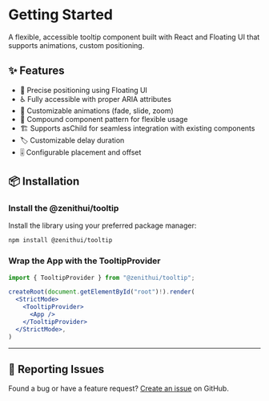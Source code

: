 
# Getting Started

A flexible, accessible tooltip component built with React and Floating UI that supports animations, custom positioning.

## ✨ Features

- 🎯 Precise positioning using Floating UI
- ♿ Fully accessible with proper ARIA attributes
- 🎨 Customizable animations (fade, slide, zoom)
- 🧩 Compound component pattern for flexible usage
- 🏗️ Supports asChild for seamless integration with existing components
- 🏷️ Customizable delay duration
- 🎚️ Configurable placement and offset

## 📦 Installation

<Steps>

### Install the @zenithui/tooltip

Install the library using your preferred package manager:

```sh npm2yarn copy
npm install @zenithui/tooltip
```

### Wrap the App with the TooltipProvider

```jsx filename="root.jsx"
import { TooltipProvider } from "@zenithui/tooltip";

createRoot(document.getElementById("root")!).render(
  <StrictMode>
    <TooltipProvider>
      <App />
    </TooltipProvider>
  </StrictMode>,
)
```

</Steps>

---

## 🐛 Reporting Issues

Found a bug or have a feature request? [Create an issue](https://github.com/ChanduBobbili/ZenithUi/issues) on GitHub.
